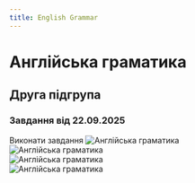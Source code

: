 ```yaml
---
title: English Grammar
---
```


# Англійська граматика

## Друга підгрупа

### Завдання від 22.09.2025
Виконати завдання
![Англійська граматика](/img/engr2_1.jpg) \
![Англійська граматика](/img/engr2_2.jpg) \
![Англійська граматика](/img/engr2_3.jpg) \
![Англійська граматика](/img/engr2_4.jpg)
